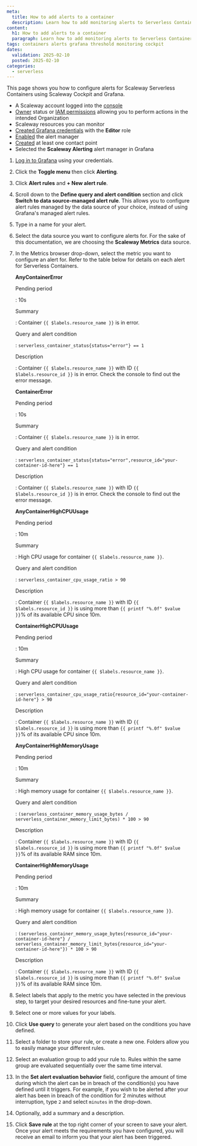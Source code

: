 ```yaml
---
meta:
  title: How to add alerts to a container
  description: Learn how to add monitoring alerts to Serverless Containers with Scaleway.
content:
  h1: How to add alerts to a container
  paragraph: Learn how to add monitoring alerts to Serverless Containers with Scaleway.
tags: containers alerts grafana threshold monitoring cockpit
dates:
  validation: 2025-02-10
  posted: 2025-02-10
categories:
  - serverless
---
```


This page shows you how to configure alerts for Scaleway Serverless Containers using Scaleway Cockpit and Grafana.

<Macro id="requirements" />

  - A Scaleway account logged into the [console](https://console.scaleway.com)
  - [Owner](/iam/concepts/#owner) status or [IAM permissions](/iam/concepts/#permission) allowing you to perform actions in the intended Organization
  - Scaleway resources you can monitor
  - [Created Grafana credentials](/cockpit/how-to/retrieve-grafana-credentials/) with the **Editor** role
  - [Enabled](/cockpit/how-to/enable-alert-manager/) the alert manager
  - [Created](/cockpit/how-to/add-contact-points/) at least one contact point
  - Selected the **Scaleway Alerting** alert manager in Grafana

1. [Log in to Grafana](/cockpit/how-to/access-grafana-and-managed-dashboards/) using your credentials.
2. Click the **Toggle menu** then click **Alerting**.
3. Click **Alert rules** and **+ New alert rule**.
4. Scroll down to the **Define query and alert condition** section and click **Switch to data source-managed alert rule**.
    <Message type="important">
     This allows you to configure alert rules managed by the data source of your choice, instead of using Grafana's managed alert rules.
    </Message>

5. Type in a name for your alert.
6. Select the data source you want to configure alerts for. For the sake of this documentation, we are choosing the **Scaleway Metrics** data source.
7. In the Metrics browser drop-down, select the metric you want to configure an alert for. Refer to the table below for details on each alert for Serverless Containers.
 
    **AnyContainerError**

    Pending period

    : 10s

    Summary

    : Container `{{ $labels.resource_name }}` is in error.

    Query and alert condition

    : `serverless_container_status{status="error"} == 1`

    Description

    : Container `{{ $labels.resource_name }}` with ID `{{ $labels.resource_id }}` is in error. Check the console to find out the error message.

    **ContainerError**

    Pending period

    : 10s

    Summary

    : Container `{{ $labels.resource_name }}` is in error.

    Query and alert condition

    : `serverless_container_status{status="error",resource_id="your-container-id-here"} == 1`

    Description

    : Container `{{ $labels.resource_name }}` with ID `{{ $labels.resource_id }}` is in error. Check the console to find out the error message.

    **AnyContainerHighCPUUsage**

    Pending period

    : 10m

    Summary

    : High CPU usage for container `{{ $labels.resource_name }}`.

    Query and alert condition

    : `serverless_container_cpu_usage_ratio > 90`

    Description

    : Container `{{ $labels.resource_name }}` with ID `{{ $labels.resource_id }}` is using more than `{{ printf "%.0f" $value }}`% of its available CPU since 10m.

    **ContainerHighCPUUsage**

    Pending period

    : 10m

    Summary

    : High CPU usage for container `{{ $labels.resource_name }}`.

    Query and alert condition

    : `serverless_container_cpu_usage_ratio{resource_id="your-container-id-here"} > 90`

    Description

    : Container `{{ $labels.resource_name }}` with ID `{{ $labels.resource_id }}` is using more than `{{ printf "%.0f" $value }}`% of its available CPU since 10m.

    **AnyContainerHighMemoryUsage**

    Pending period

    : 10m

    Summary

    : High memory usage for container `{{ $labels.resource_name }}`.

    Query and alert condition

    : `(serverless_container_memory_usage_bytes / serverless_container_memory_limit_bytes) * 100 > 90`

    Description

    : Container `{{ $labels.resource_name }}` with ID `{{ $labels.resource_id }}` is using more than `{{ printf "%.0f" $value }}`% of its available RAM since 10m.

    **ContainerHighMemoryUsage**

    Pending period

    : 10m

    Summary

    : High memory usage for container `{{ $labels.resource_name }}`.

    Query and alert condition

    : `(serverless_container_memory_usage_bytes{resource_id="your-container-id-here"} / serverless_container_memory_limit_bytes{resource_id="your-container-id-here"}) * 100 > 90`

    Description

    : Container `{{ $labels.resource_name }}` with ID `{{ $labels.resource_id }}` is using more than `{{ printf "%.0f" $value }}`% of its available RAM since 10m.

8. Select labels that apply to the metric you have selected in the previous step, to target your desired resources and fine-tune your alert.
9. Select one or more values for your labels.
10. Click **Use query** to generate your alert based on the conditions you have defined.
11. Select a folder to store your rule, or create a new one. Folders allow you to easily manage your different rules.
12. Select an evaluation group to add your rule to. Rules within the same group are evaluated sequentially over the same time interval.
13. In the **Set alert evaluation behavior** field, configure the amount of time during which the alert can be in breach of the condition(s) you have defined until it triggers.
    <Message type="note">
     For example, if you wish to be alerted after your alert has been in breach of the condition for 2 minutes without interruption, type `2` and select `minutes` in the drop-down.
    </Message>
14. Optionally, add a summary and a description.
15. Click **Save rule** at the top right corner of your screen to save your alert. Once your alert meets the requirements you have configured, you will receive an email to inform you that your alert has been triggered.
